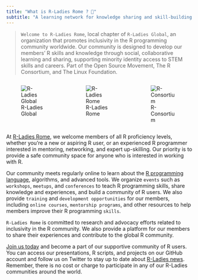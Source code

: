 ```yaml
---
title: "What is R-Ladies Rome ? 🤔"
subtitle: "A learning network for knowledge sharing and skill-building 🛜"
---
```


> `Welcome to R-Ladies Rome`, local chapter of `R-Ladies Global`, an organization that promotes inclusivity in the R programming community worldwide. Our community is designed to develop our members' R skills and knowledge through social, collaborative learning and sharing, supporting minority identity access to STEM skills and careers. Part of the Open Source Movement, The R Consortium, and The Linux Foundation.

::: columns
::: {.column width="33%"}
![R-Ladies Global](images/rladiesglobal.png)
:::

::: {.column width="33%"}
![R-Ladies Rome](images/logo.png)
:::

::: {.column width="33%"}
![R-Consortium](images/rconsortium2.png)
:::
:::

At [R-Ladies Rome](https://www.meetup.com/rladies-rome/), we welcome members of all R proficiency levels, whether you're a new or aspiring R user, or an experienced R programmer interested in mentoring, networking, and expert up-skilling. Our priority is to provide a safe community space for anyone who is interested in working with R. 

Our community meets regularly online to learn about the [R programming language](https://www.r-project.org/about.html), algorithms, and advanced tools. We organize `events` such as `workshops`, `meetups`, and `conferences` to teach R programming skills, share knowledge and experiences, and build a community of R users. We also provide `training` and `development opportunities` for our members, including `online courses`, `mentorship programs`, and other resources to help members improve their R programming `skills`.

`R-Ladies Rome` is committed to research and advocacy efforts related to inclusivity in the R community. We also provide a platform for our members to share their experiences and contribute to the global R community.

[Join us today](https://www.meetup.com/rladies-rome/) and become a part of our supportive community of R users. You can access our presentations, R scripts, and projects on our GitHub account and follow us on Twitter to stay up to date about [R-Ladies news](https://twitter.com/RLadiesRome). Remember, there is no cost or charge to participate in any of our R-Ladies communities around the world.
